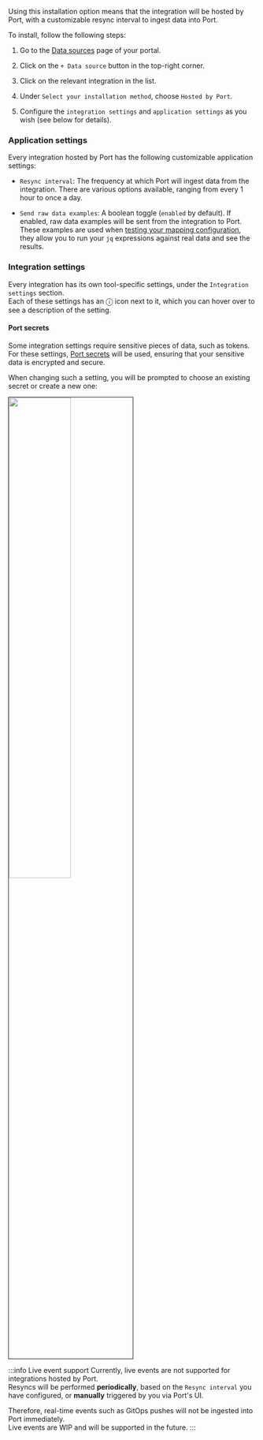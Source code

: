 Using this installation option means that the integration will be hosted by Port, with a customizable resync interval to ingest data into Port.

To install, follow the following steps:

1. Go to the [Data sources](https://app.getport.io/settings/data-sources) page of your portal.

2. Click on the `+ Data source` button in the top-right corner.

3. Click on the relevant integration in the list.

4. Under `Select your installation method`, choose `Hosted by Port`.

5. Configure the `integration settings` and `application settings` as you wish (see below for details).

<h3>Application settings</h3>

Every integration hosted by Port has the following customizable application settings:

- `Resync interval`: The frequency at which Port will ingest data from the integration. There are various options available, ranging from every 1 hour to once a day.

- `Send raw data examples`: A boolean toggle (`enabled` by default). If enabled, raw data examples will be sent from the integration to Port. These examples are used when [testing your mapping configuration](/build-your-software-catalog/customize-integrations/configure-mapping#test-your-mapping---jq-playground), they allow you to run your `jq` expressions against real data and see the results.

<h3>Integration settings</h3>

Every integration has its own tool-specific settings, under the `Integration settings` section.  
Each of these settings has an ⓘ icon next to it, which you can hover over to see a description of the setting.

<h4>Port secrets</h4>

Some integration settings require sensitive pieces of data, such as tokens.  
For these settings, [Port secrets](/sso-rbac/port-secrets/) will be used, ensuring that your sensitive data is encrypted and secure.

When changing such a setting, you will be prompted to choose an existing secret or create a new one:

<img src="/img/build-your-software-catalog/sync-data-to-catalog/oceanSaasSecretExample.png" width="50%" border="1px" />

:::info Live event support
Currently, live events are not supported for integrations hosted by Port.  
Resyncs will be performed **periodically**, based on the `Resync interval` you have configured, or **manually** triggered by you via Port's UI.  

Therefore, real-time events such as GitOps pushes will not be ingested into Port immediately.  
Live events are WIP and will be supported in the future.
:::